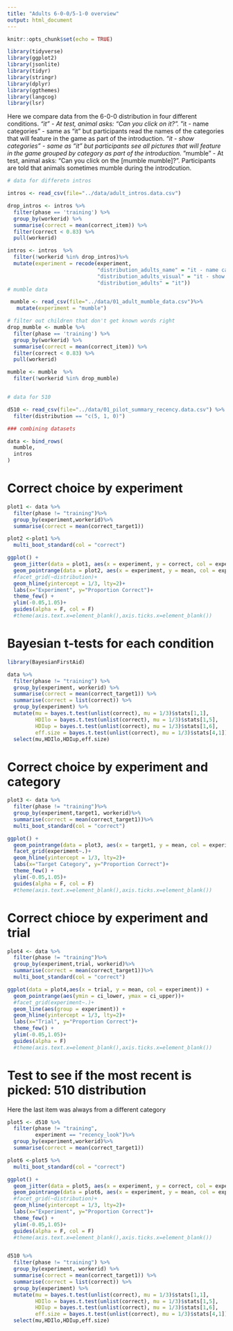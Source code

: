 ```yaml
---
title: "Adults 6-0-0/5-1-0 overview"
output: html_document
---
```


```r
knitr::opts_chunk$set(echo = TRUE)

library(tidyverse)
library(ggplot2)
library(jsonlite)
library(tidyr)
library(stringr)
library(dplyr)
library(ggthemes)
library(langcog)
library(lsr)
```

Here we compare data from the 6-0-0 distribution in four different conditions. 
*"it" - At test, animal asks: "Can you click on it?".
*"it - name categories" - same as "it" but participants read the names of the categories that will feature in the game as part of the introduction.
*"it - show categories" - same as "it" but participants see all pictures that will feature in the game grouped by category as part of the introduction.
*"mumble" - At test, animal asks: "Can you click on the [mumble mumble]?". Participants are told that animals sometimes mumble during the introdcution.

```r

# data for differetn intros

intros <- read_csv(file="../data/adult_intros.data.csv")

drop_intros <- intros %>%
  filter(phase == 'training') %>%
  group_by(workerid) %>%
  summarise(correct = mean(correct_item)) %>%
  filter(correct < 0.83) %>%
  pull(workerid)

intros <- intros  %>%
  filter(!workerid %in% drop_intros)%>%
  mutate(experiment = recode(experiment,
                             "distribution_adults_name" = "it - name categories",
                             "distribution_adults_visual" = "it - show categories",
                             "distribution_adults" = "it"))
# mumble data

 mumble <- read_csv(file="../data/01_adult_mumble_data.csv")%>%
   mutate(experiment = "mumble")

# filter out children that don't get known words right
drop_mumble <- mumble %>%
  filter(phase == 'training') %>%
  group_by(workerid) %>%
  summarise(correct = mean(correct_item)) %>%
  filter(correct < 0.83) %>%
  pull(workerid)

mumble <- mumble  %>%
  filter(!workerid %in% drop_mumble)


# data for 510

d510 <- read_csv(file="../data/01_pilot_summary_recency.data.csv") %>%
  filter(distribution == "c(5, 1, 0)")

### combining datasets

data <- bind_rows(
  mumble,
  intros
)

```

# Correct choice by experiment
```r
plot1 <- data %>%
  filter(phase != "training")%>%
  group_by(experiment,workerid)%>%
  summarise(correct = mean(correct_target1))

plot2 <-plot1 %>%
  multi_boot_standard(col = "correct")

ggplot() +
  geom_jitter(data = plot1, aes(x = experiment, y = correct, col = experiment, alpha = .2), width = .3,height = .01)+
  geom_pointrange(data = plot2, aes(x = experiment, y = mean, col = experiment, ymin = ci_lower, ymax = ci_upper),size = .8)+
  #facet_grid(~distribution)+
  geom_hline(yintercept = 1/3, lty=2)+
  labs(x="Experiment", y="Proportion Correct")+
  theme_few() +
  ylim(-0.05,1.05)+
  guides(alpha = F, col = F) 
  #theme(axis.text.x=element_blank(),axis.ticks.x=element_blank())
```

# Bayesian t-tests for each condition
```r

library(BayesianFirstAid)

data %>%
  filter(phase != "training") %>%
  group_by(experiment, workerid) %>%
  summarise(correct = mean(correct_target1)) %>%
  summarise(correct = list(correct)) %>%
  group_by(experiment) %>%
  mutate(mu = bayes.t.test(unlist(correct), mu = 1/3)$stats[1,1],
         HDIlo = bayes.t.test(unlist(correct), mu = 1/3)$stats[1,5],
         HDIup = bayes.t.test(unlist(correct), mu = 1/3)$stats[1,6],
         eff.size = bayes.t.test(unlist(correct), mu = 1/3)$stats[4,1]) %>%
  select(mu,HDIlo,HDIup,eff.size)


```


# Correct choice by experiment and category
```r
plot3 <- data %>%
  filter(phase != "training")%>%
  group_by(experiment,target1, workerid)%>%
  summarise(correct = mean(correct_target1))%>%
  multi_boot_standard(col = "correct")

ggplot() +
  geom_pointrange(data = plot3, aes(x = target1, y = mean, col = experiment, ymin = ci_lower, ymax = ci_upper),size = .8)+
  facet_grid(experiment~.)+
  geom_hline(yintercept = 1/3, lty=2)+
  labs(x="Target Category", y="Proportion Correct")+
  theme_few() +
  ylim(-0.05,1.05)+
  guides(alpha = F, col = F) 
  #theme(axis.text.x=element_blank(),axis.ticks.x=element_blank())
```


# Correct chioce by experiment and trial
```r
plot4 <- data %>%
  filter(phase != "training")%>%
  group_by(experiment,trial, workerid)%>%
  summarise(correct = mean(correct_target1))%>%
  multi_boot_standard(col = "correct")

ggplot(data = plot4,aes(x = trial, y = mean, col = experiment)) +
  geom_pointrange(aes(ymin = ci_lower, ymax = ci_upper))+
  #facet_grid(experiment~.)+
  geom_line(aes(group = experiment)) + 
  geom_hline(yintercept = 1/3, lty=2)+
  labs(x="Trial", y="Proportion Correct")+
  theme_few() +
  ylim(-0.05,1.05)+
  guides(alpha = F) 
  #theme(axis.text.x=element_blank(),axis.ticks.x=element_blank())
```

# Test to see if the most recent is picked: 510 distribution

Here the last item was always from a different category
```r
plot5 <- d510 %>%
  filter(phase != "training", 
         experiment == "recency_look")%>%
  group_by(experiment,workerid)%>%
  summarise(correct = mean(correct_target1))

plot6 <-plot5 %>%
  multi_boot_standard(col = "correct")

ggplot() +
  geom_jitter(data = plot5, aes(x = experiment, y = correct, col = experiment, alpha = .2), width = .3,height = .01)+
  geom_pointrange(data = plot6, aes(x = experiment, y = mean, col = experiment, ymin = ci_lower, ymax = ci_upper),size = .8)+
  #facet_grid(~distribution)+
  geom_hline(yintercept = 1/3, lty=2)+
  labs(x="Experiment", y="Proportion Correct")+
  theme_few() +
  ylim(-0.05,1.05)+
  guides(alpha = F, col = F) 
  #theme(axis.text.x=element_blank(),axis.ticks.x=element_blank())



```

```r
d510 %>%
  filter(phase != "training") %>%
  group_by(experiment, workerid) %>%
  summarise(correct = mean(correct_target1)) %>%
  summarise(correct = list(correct)) %>%
  group_by(experiment) %>%
  mutate(mu = bayes.t.test(unlist(correct), mu = 1/3)$stats[1,1],
         HDIlo = bayes.t.test(unlist(correct), mu = 1/3)$stats[1,5],
         HDIup = bayes.t.test(unlist(correct), mu = 1/3)$stats[1,6],
         eff.size = bayes.t.test(unlist(correct), mu = 1/3)$stats[4,1]) %>%
  select(mu,HDIlo,HDIup,eff.size)
```

